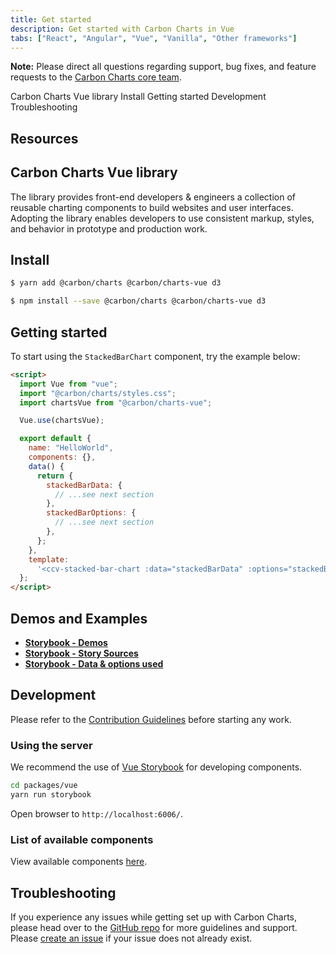 ```yaml
---
title: Get started
description: Get started with Carbon Charts in Vue
tabs: ["React", "Angular", "Vue", "Vanilla", "Other frameworks"]
---
```



<InlineNotification>

**Note:** Please direct all questions regarding support, bug fixes, and feature requests to the [Carbon Charts core team](https://github.com/carbon-design-system/carbon-charts#core-team).

</InlineNotification>

<AnchorLinks>

<AnchorLink>Carbon Charts Vue library</AnchorLink>
<AnchorLink>Install</AnchorLink>
<AnchorLink>Getting started</AnchorLink>
<AnchorLink>Development</AnchorLink>
<AnchorLink>Troubleshooting</AnchorLink>

</AnchorLinks>

## Resources

<Row className="resource-card-group">

<Column colMd={4} colLg={4} noGutterSm>
  <ResourceCard
    subTitle="Try Carbon Charts Vue components with CodeSandbox."
    href="https://codesandbox.io/s/carbon-charts-vue-gg15t"
  >
    <MdxIcon name="codesandbox" />
  </ResourceCard>
</Column>

  <Column colMd={4} colLg={4} noGutterSm>
    <ResourceCard
      subTitle="Carbon Charts Vue"
      href="https://github.com/carbon-design-system/carbon-charts/tree/master/packages/vue"
    >
      <MdxIcon name="github" />
    </ResourceCard>
  </Column>
</Row>

## Carbon Charts Vue library

The library provides front-end developers & engineers a collection of reusable charting components to build websites and user interfaces. Adopting the library enables developers to use consistent markup, styles, and behavior in prototype and production work.

## Install

<Title> Using yarn </Title>

```bash
$ yarn add @carbon/charts @carbon/charts-vue d3
```

<Title> If you prefer npm </Title>

```bash
$ npm install --save @carbon/charts @carbon/charts-vue d3
```

## Getting started

To start using the `StackedBarChart` component, try the example below:

```html path=hello-world.vue
<script>
  import Vue from "vue";
  import "@carbon/charts/styles.css";
  import chartsVue from "@carbon/charts-vue";

  Vue.use(chartsVue);

  export default {
    name: "HelloWorld",
    components: {},
    data() {
      return {
        stackedBarData: {
          // ...see next section
        },
        stackedBarOptions: {
          // ...see next section
        },
      };
    },
    template:
      '<ccv-stacked-bar-chart :data="stackedBarData" :options="stackedBarOptions"></ccv-bar-chart>',
  };
</script>
```

<DataOptionsSection />

## Demos and Examples

- **[Storybook - Demos](https://carbon-design-system.github.io/carbon-charts/vue)**
- **[Storybook - Story Sources](https://github.com/carbon-design-system/carbon-charts/tree/master/packages/vue/stories)**
- **[Storybook - Data & options used](https://github.com/carbon-design-system/carbon-charts/tree/master/packages/core/demo/demo-data)**

## Development

Please refer to the [Contribution Guidelines](https://github.com/carbon-design-system/carbon-charts/blob/master/CONTRIBUTING.md) before starting any work.

### Using the server

We recommend the use of [Vue Storybook](https://github.com/storybookjs/storybook/tree/next/app/vue) for developing components.

<Title> Start the server </Title>

```bash
cd packages/vue
yarn run storybook
```

Open browser to `http://localhost:6006/`.

### List of available components

View available components [here](https://github.com/carbon-design-system/carbon-charts#component-status).

## Troubleshooting

If you experience any issues while getting set up with Carbon Charts, please head over to the [GitHub repo](https://github.com/carbon-design-system/carbon-charts) for more guidelines and support. Please [create an issue](https://github.com/carbon-design-system/carbon-charts/issues) if your issue does not already exist.
